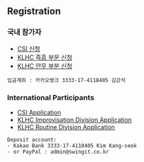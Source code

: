 
## Registration

### 국내 참가자

- [CSI 신청](https://tally.so/r/nW81BQ)
- [KLHC 즉흥 부문 신청](https://tally.so/r/nPOX1P)
- [KLHC 안무 부분 신청](https://tally.so/r/w4r1Zo)

```
입금계좌 : 카카오뱅크 3333-17-4118405 김강석
```

### International Participants

- [CSI Application](https://tally.so/r/wddQrz)
- [KLHC Improvisation Division Application](https://tally.so/r/3EW8yo)
- [KLHC Routine Division Application](https://tally.so/r/w4rPgB)

```
Deposit account:
- Kakao Bank 3333-17-4118405 Kim Kang-seok
- or PayPal : admin@swingit.co.kr
```